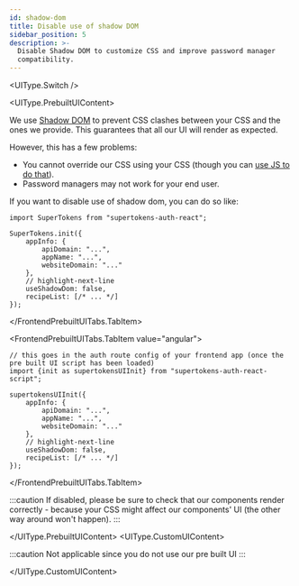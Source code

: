 ```yaml
---
id: shadow-dom
title: Disable use of shadow DOM
sidebar_position: 5
description: >-
  Disable Shadow DOM to customize CSS and improve password manager
  compatibility.
---
```




<UIType.Switch />

<UIType.PrebuiltUIContent>

We use [Shadow DOM](https://developer.mozilla.org/en-US/docs/Web/Web_Components/Using_shadow_DOM) to prevent CSS clashes between your CSS and the ones we provide. This guarantees that all our UI will render as expected.

However, this has a few problems:
- You cannot override our CSS using your CSS (though you can [use JS to do that](./changing-style)).
- Password managers may not work for your end user.

If you want to disable use of shadow dom, you can do so like:

<FrontendPrebuiltUITabs>
<FrontendPrebuiltUITabs.TabItem value="reactjs">

```tsx
import SuperTokens from "supertokens-auth-react";

SuperTokens.init({
    appInfo: {
        apiDomain: "...",
        appName: "...",
        websiteDomain: "..."
    },
    // highlight-next-line
    useShadowDom: false,
    recipeList: [/* ... */]
});
```
</FrontendPrebuiltUITabs.TabItem>

<FrontendPrebuiltUITabs.TabItem value="angular">

```tsx
// this goes in the auth route config of your frontend app (once the pre built UI script has been loaded)
import {init as supertokensUIInit} from "supertokens-auth-react-script";

supertokensUIInit({
    appInfo: {
        apiDomain: "...",
        appName: "...",
        websiteDomain: "..."
    },
    // highlight-next-line
    useShadowDom: false,
    recipeList: [/* ... */]
});
```
</FrontendPrebuiltUITabs.TabItem>
</FrontendPrebuiltUITabs>

:::caution
If disabled, please be sure to check that our components render correctly - because your CSS might affect our components' UI (the other way around won't happen).
:::

</UIType.PrebuiltUIContent>
<UIType.CustomUIContent>

:::caution
Not applicable since you do not use our pre built UI
:::

</UIType.CustomUIContent>
